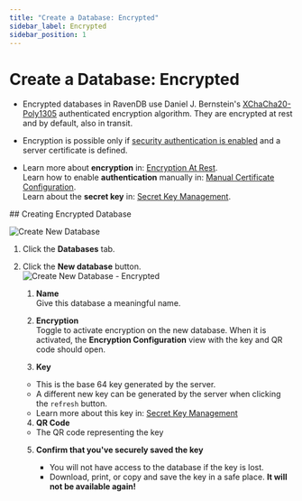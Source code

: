 ```yaml
---
title: "Create a Database: Encrypted"
sidebar_label: Encrypted
sidebar_position: 1
---
```



# Create a Database: Encrypted

<Admonition type="note" title="Note">

* Encrypted databases in RavenDB use Daniel J. Bernstein's [XChaCha20-Poly1305](https://libsodium.gitbook.io/doc/secret-key_cryptography/aead/chacha20-poly1305/xchacha20-poly1305_construction) 
 authenticated encryption algorithm. They are encrypted at rest and by default, also in transit.  

* Encryption is possible only if [security authentication is enabled](../../../start/installation/setup-wizard) and a server certificate is defined.

* Learn more about **encryption** in: [Encryption At Rest](../../../server/security/encryption/encryption-at-rest).  
  Learn how to enable **authentication** manually in: [Manual Certificate Configuration](../../../server/security/authentication/certificate-configuration).  
  Learn about the **secret key** in: [Secret Key Management](../../../server/security/encryption/secret-key-management).  
</Admonition>
## Creating Encrypted Database

![Create New Database](./assets/create-new-database.png)

   1. Click the **Databases** tab.  
   2. Click the **New database** button.  
     ![Create New Database - Encrypted](./assets/new-database-encrypted.png)

      1. **Name**  
       Give this database a meaningful name.  

      2. **Encryption**  
       Toggle to activate encryption on the new database.  When it is activated, the **Encryption Configuration** view with the key and QR code should open.  

      3. **Key**  
        * This is the base 64 key generated by the server.  
        * A different new key can be generated by the server when clicking the `refresh` button.  
        * Learn more about this key in: [Secret Key Management](../../../server/security/encryption/secret-key-management)  

      4. **QR Code**
        * The QR code representing the key  

      5. **Confirm that you've securely saved the key**  
         <Admonition type="warning" title="WARNING" id="warning" href="#warning">

         * You will not have access to the database if the key is lost.  
         * Download, print, or copy and save the key in a safe place. **It will not be available again!**  
         </Admonition>




